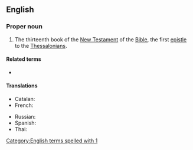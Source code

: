 ==English==

===Proper noun===
{{en-proper noun}}

{{book of the Bible|First Epistle to the Thessalonians}}
# {{lb|en|biblical}} The thirteenth book of the [[New Testament]] of the [[Bible]], the first [[epistle]] to the [[Thessalonian]]s.
#: {{syn|en|1 Thess.|q1=abbreviation}}

====Related terms====
* {{l|en|2 Thessalonians}}

====Translations====
{{trans-top|Book of the Bible}}
* Catalan: {{t|ca|1 Tessalonicencs}}
* French: {{t+|fr|1 Thessaloniciens|m}}
{{trans-mid}}
* Russian: {{t|ru|Пе́рвое посла́ние к Фессалоники́йцам|n}}
* Spanish: {{t|es|1 Tesalonicenses|m-p}}
* Thai: {{t|th|๑ เธสะโลนิกา}}
{{trans-bottom}}

[[Category:English terms spelled with 1]]